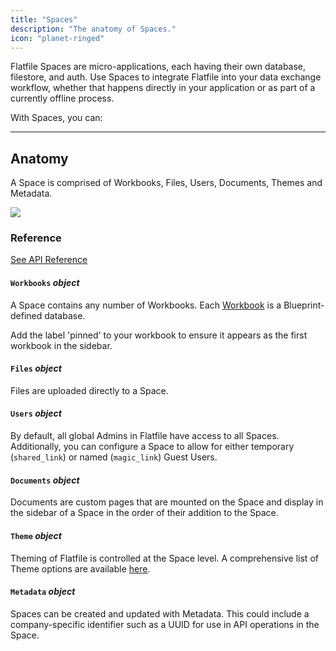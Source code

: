 ```yaml
---
title: "Spaces"
description: "The anatomy of Spaces."
icon: "planet-ringed"
---
```


Flatfile Spaces are micro-applications, each having their own database, filestore, and auth.
Use Spaces to integrate Flatfile into your data exchange workflow, whether that happens directly
in your application or as part of a currently offline process.

With Spaces, you can:

<CardGroup cols={3}>
  <Card
    title="Embed Flatfile in your app"
    icon="person-to-portal"
    href="../apps/embedding"
  ></Card>
  <Card
    title="Setup headless file feeds"
    icon="bolt-auto"
    href="../guides/automap"
  ></Card>
  <Card
    title="Run onboarding projects"
    icon="arrow-progress"
    href="../apps/projects"
  ></Card>
</CardGroup>

---

## Anatomy

A Space is comprised of Workbooks, Files, Users, Documents, Themes and Metadata.

<img
  src="../images/concepts/spaces_anatomy.png"
  caption="The anatomy of a Space"
/>

### Reference

[See API Reference](https://flatfile.stoplight.io/docs/api/25e20c8ab61c5-create-a-space)

#### `Workbooks` _object_

A Space contains any number of Workbooks. Each <Tooltip tip="Analogous to a database...">[Workbook](../apps/workbooks)</Tooltip> is a Blueprint-defined database.

<Tip>
  Add the label 'pinned' to your workbook to ensure it appears as the first
  workbook in the sidebar.
</Tip>

#### `Files` _object_

Files are uploaded directly to a Space.

#### `Users` _object_

By default, all global Admins in Flatfile have access to all Spaces. Additionally, you can configure a Space to allow for either temporary (`shared_link`) or named (`magic_link`) Guest Users.

#### `Documents` _object_

Documents are custom pages that are mounted on the Space and display in the sidebar of a Space in the order of their addition to the Space.

#### `Theme` _object_

Theming of Flatfile is controlled at the Space level. A comprehensive list of Theme options are available [here](../guides/theming).

#### `Metadata` _object_

Spaces can be created and updated with Metadata. This could include a company-specific identifier such as a UUID for use in API operations in the Space.
